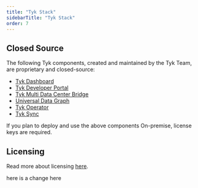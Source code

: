 ```yaml
---
title: "Tyk Stack"
sidebarTitle: "Tyk Stack"
order: 7
---
```



<OssProductListInclude/>

## Closed Source

The following Tyk components, created and maintained by the Tyk Team, are proprietary and closed-source:

* [Tyk Dashboard](/docs3/5.8/tyk-dashboard)
* [Tyk Developer Portal](/docs3/5.8/tyk-developer-portal)
* [Tyk Multi Data Center Bridge](/docs3/5.8/api-management/mdcb#managing-geographically-distributed-gateways-to-minimize-latency-and-protect-data-sovereignty)
* [Universal Data Graph](/docs3/5.8/api-management/data-graph#overview)
* [Tyk Operator](/docs3/5.8/api-management/automations/operator#what-is-tyk-operator)
* [Tyk Sync](/docs3/5.8/api-management/automations/sync)

If you plan to deploy and use the above components On-premise, license keys are required.

## Licensing
Read more about licensing [here](/docs3/5.8/apim#licensing).

here is a change here
